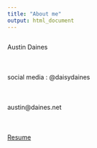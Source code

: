 ```yaml
---
title: "About me"
output: html_document
---
```

```r

```
Austin Daines 
<br><br><br><br>
social media : @daisydaines
<br><br><br><br>
austin@daines.net
<br><br><br><br>
<a href="Austin Daines Resume-2.pdf">Resume</a> 

        